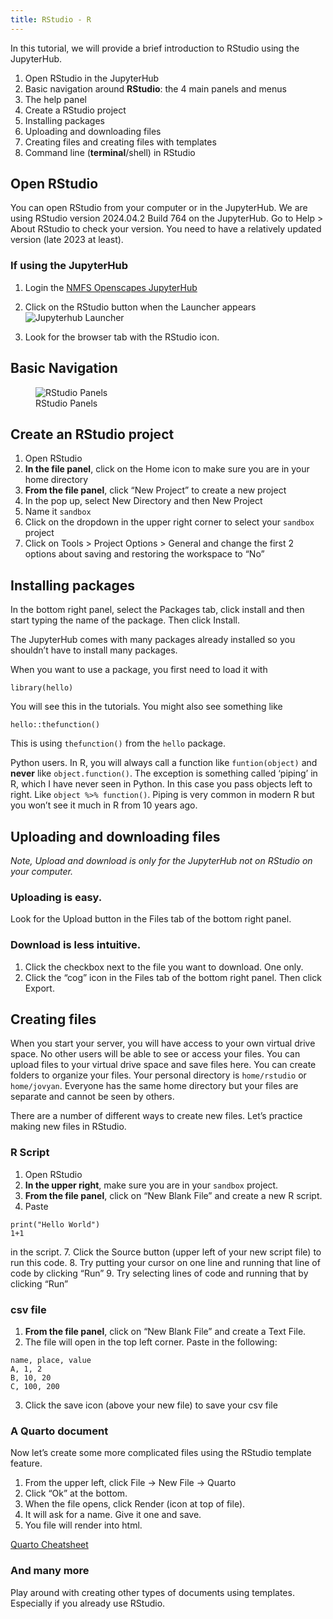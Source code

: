 ```yaml
---
title: RStudio - R
---
```


::: {.callout-note icon=false}

In this tutorial, we will provide a brief introduction to RStudio using the JupyterHub.

1.  Open RStudio in the JupyterHub
2.  Basic navigation around  **RStudio**: the 4 main panels and menus
3.  The help panel
4.  Create a RStudio project
6.  Installing packages
7.  Uploading and downloading files
4.  Creating files and creating files with templates
5.  Command line (**terminal**/shell) in RStudio

:::

## Open RStudio

You can open RStudio from your computer or in the JupyterHub. We are using RStudio version 2024.04.2 Build 764 on the JupyterHub. Go to Help > About RStudio to check your version. You need to have a relatively updated version (late 2023 at least).

### If using the JupyterHub

1. Login the [NMFS Openscapes JupyterHub](https://nmfs-openscapes.2i2c.cloud)
2. Click on the RStudio button when the Launcher appears
![Jupyterhub Launcher](./img/jhub-launcher.png)

3. Look for the browser tab with the RStudio icon.

## Basic Navigation

![RStudio Panels](./img/rstudio.png)

## Create an RStudio project

1. Open RStudio
2. **In the file panel**, click on the Home icon to make sure you are in your home directory
2. **From the file panel**, click "New Project" to create a new project
3. In the pop up, select New Directory and then New Project
3. Name it `sandbox`
4. Click on the dropdown in the upper right corner to select your `sandbox` project
5. Click on Tools > Project Options > General and change the first 2 options about saving and restoring the workspace to "No"

## Installing packages

In the bottom right panel, select the Packages tab, click install and then start typing the name of the package. Then click Install.

The JupyterHub comes with many packages already installed so you shouldn't have to install many packages.

When you want to use a package, you first need to load it with

```
library(hello)
```

You will see this in the tutorials. You might also see something like

```
hello::thefunction()
```

This is using `thefunction()` from the `hello` package.

::: {.callout-note}
Python users. In R, you will always call a function like `funtion(object)` and **never** like `object.function()`. The exception is something called 'piping' in R, which I have never seen in Python. In this case you pass objects left to right. Like `object %>% function()`. Piping is very common in modern R but you won't see it much in R from 10 years ago.
:::

## Uploading and downloading files

*Note, Upload and download is only for the JupyterHub not on RStudio on your computer.*

### Uploading is easy. 

Look for the Upload button in the Files tab of the bottom right panel. 

### Download is less intuitive. 

1. Click the checkbox next to the file you want to download. One only.
2. Click the "cog" icon in the Files tab of the bottom right panel. Then click Export.

## Creating files

When you start your server, you will have access to your own virtual drive space. No other users will be able to see or access your files. You can upload files to your virtual drive space and save files here. You can create folders to organize your files. Your personal directory is `home/rstudio` or `home/jovyan`. Everyone has the same home directory but your files are separate and cannot be seen by others.

There are a number of different ways to create new files. Let's practice making new files in RStudio.

### R Script

1. Open RStudio
2. **In the upper right**, make sure you are in your `sandbox` project.
5. **From the file panel**, click on "New Blank File" and create a new R script.
6. Paste
```
print("Hello World")
1+1
```
in the script.
7. Click the Source button (upper left of your new script file) to run this code.
8. Try putting your cursor on one line and running that line of code by clicking "Run"
9. Try selecting lines of code and running that by clicking "Run"

### csv file

1. **From the file panel**, click on "New Blank File" and create a Text File.
2. The file will open in the top left corner. Paste in the following:
```
name, place, value
A, 1, 2
B, 10, 20
C, 100, 200
```

3. Click the save icon (above your new file) to save your csv file

### A Quarto document

Now let's create some more complicated files using the RStudio template feature.

1. From the upper left, click File -> New File -> Quarto
2. Click "Ok" at the bottom.
3. When the file opens, click Render (icon at top of file).
4. It will ask for a name. Give it one and save.
5. You file will render into html.

[Quarto Cheatsheet](https://rstudio.github.io/cheatsheets/html/quarto.html)


### And many more

Play around with creating other types of documents using templates. Especially if you already use RStudio.

